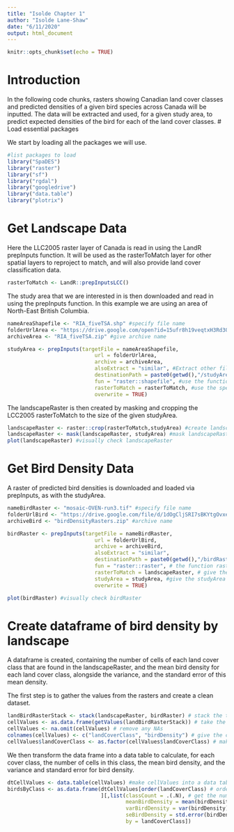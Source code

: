 ---
title: "Isolde Chapter 1"
author: "Isolde Lane-Shaw"
date: "6/11/2020"
output: html_document
---

```{r setup, include=FALSE}

knitr::opts_chunk$set(echo = TRUE)

```

# Introduction

In the following code chunks, rasters showing Canadian land cover classes and predicted densities of a given bird species across Canada will be inputted. The data will be extracted and used, for a given study area, to predict expected densities of the bird for each of the land cover classes. 
# Load essential packages

We start by loading all the packages we will use.

```{r packages}

#list packages to load
library("SpaDES")
library("raster")
library("sf")
library("rgdal")
library("googledrive")
library("data.table")
library("plotrix") 

```


# Get Landscape Data

Here the LLC2005 raster layer of Canada is read in using the LandR prepInputs function. It will be used as the rasterToMatch layer for other spatial layers to reproject to match, and will also provide land cover classification data.

```{r LCC2005}

rasterToMatch <- LandR::prepInputsLCC() 

```

The study area that we are interested in is then downloaded and read in using the prepInputs function. In this example we are using an area of North-East British Columbia. 

```{r studyArea, echo=FALSE}

nameAreaShapefile <- "RIA_fiveTSA.shp" #specify file name
folderUrlArea <- "https://drive.google.com/open?id=15ufr8h19veqtxH3Rd3Qj84jWHgdEs0PB" #give file location 
archiveArea <- "RIA_fiveTSA.zip" #give archive name

studyArea <- prepInputs(targetFile = nameAreaShapefile, 
                            url = folderUrlArea,
                            archive = archiveArea, 
                            alsoExtract = "similar", #Extract other files with similar names
                            destinationPath = paste0(getwd(),"/studyArea"), #save the file to a folder in the working directory called studyArea
                            fun = "raster::shapefile", #use the function shapefile
                            rasterToMatch = rasterToMatch, #use the specified rasterToMatch to reproject to
                            overwrite = TRUE)

```

The landscapeRaster is then created by masking and cropping the LCC2005 rasterToMatch to the size of the given studyArea. 

```{r cropAndMask}

landscapeRaster <- raster::crop(rasterToMatch,studyArea) #create landscapeRaster by cropping rasterToMatch to studyArea
landscapeRaster <- mask(landscapeRaster, studyArea) #mask landscapeRaster to studyArea
plot(landscapeRaster) #visually check landscapeRaster 

```



# Get Bird Density Data

A raster of predicted bird densities is downloaded and loaded via prepInputs, as with the studyArea.

```{r getBirdDensityRaster}

nameBirdRaster <- "mosaic-OVEN-run3.tif" #specify file name
folderUrlBird <- "https://drive.google.com/file/d/1dOgCljSRI7sBKYtgOvxeFV5q_g5eBGMz/view?usp=sharing" #give file location 
archiveBird <- "birdDensityRasters.zip" #archive name

birdRaster <- prepInputs(targetFile = nameBirdRaster, 
                            url = folderUrlBird, 
                            archive = archiveBird, 
                            alsoExtract = "similar",
                            destinationPath = paste0(getwd(),"/birdRasterFiles"),
                            fun = "raster::raster", # the function raster is used to input the file
                            rasterToMatch = landscapeRaster, # give the landscapRaster to be reprojected and cropped to
                            studyArea = studyArea, #give the studyArea for the raster to be masked to
                            overwrite = TRUE)

plot(birdRaster) #visually check birdRaster

```


# Create dataframe of bird density by landscape

A dataframe is created, containing the number of cells of each land cover class that are found in the landscapeRaster, and the mean bird density for each land cover class, alongside the variance, and the standard error of this mean density. 

The first step is to gather the values from the rasters and create a clean dataset. 

```{r getCellValues}

landBirdRasterStack <- stack(landscapeRaster, birdRaster) # stack the two rasters
cellValues <- as.data.frame(getValues(landBirdRasterStack)) # take the values from the two rasters and input them to a dataframe called cellValues
cellValues <- na.omit(cellValues) # remove any NAs
colnames(cellValues) <- c("landCoverClass", "birdDensity") # give the columns names
cellValues$landCoverClass <- as.factor(cellValues$landCoverClass) # make landCoverClass categorical rather than numerical

```

We then transform the data frame into a data table to calculate, for each cover class, the number of cells in this class, the mean bird density, and the variance and standard error for bird density. 

```{r getCountsAndBirdMeans}

dtCellValues <- data.table(cellValues) #make cellValues into a data table
birdsByClass <- as.data.frame(dtCellValues[order(landCoverClass) # order the rows by the land cover class
                              ][,list(classCount = .(.N), # get the number of cells each cover class
                                      meanBirdDensity = mean(birdDensity), # get the mean bird density for each cover class
                                      varBirdDensity = var(birdDensity), # get the variance for bird density for each cover class
                                      seBirdDensity = std.error(birdDensity)), # get the standard error for bird density for each cover class
                                      by = landCoverClass])

```